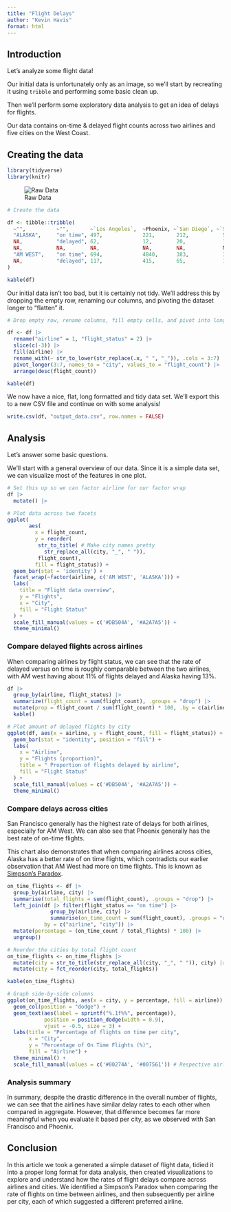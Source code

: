 ```yaml
---
title: "Flight Delays"
author: "Kevin Havis"
format: html
---
```


## Introduction

Let's analyze some flight data!

Our initial data is unfortunately only as an image, so we'll start by recreating it using `tribble` and performing some basic clean up.

Then we'll perform some exploratory data analysis to get an idea of delays for flights.

Our data contains on-time & delayed flight counts across two airlines and five cities on the West Coast.

## Creating the data

```r

library(tidyverse)
library(knitr)
```

![Raw Data](raw_data.png)

```r
# Create the data

df <- tibble::tribble(
  ~"",          ~"",       ~`Los Angeles`,  ~Phoenix, ~`San Diego`, ~`San Francisco`, ~Seattle,
  "ALASKA",     "on time", 497,             221,       212,           503,              1841,
  NA,           "delayed", 62,              12,        20,            102,              305,
  NA,           NA,        NA,              NA,        NA,            NA,               NA,
  "AM WEST",    "on time", 694,             4840,      383,           320,              201,
  NA,           "delayed", 117,             415,       65,            129,              61
)

kable(df)
```

Our initial data isn't too bad, but it is certainly not tidy. We'll address this by dropping the empty row, renaming our columns, and pivoting the dataset longer to "flatten" it.

```r
# Drop empty row, rename columns, fill empty cells, and pivot into long format

df <- df |> 
  rename("airline" = 1, "flight_status" = 2) |> 
  slice(c(-3)) |> 
  fill(airline) |> 
  rename_with(~ str_to_lower(str_replace(.x, " ", "_")), .cols = 3:7) |> 
  pivot_longer(3:7, names_to = "city", values_to = "flight_count") |> 
  arrange(desc(flight_count))

kable(df)
```

We now have a nice, flat, long formatted and tidy data set. We'll export this to a new CSV file and continue on with some analysis!

```r
write.csv(df, "output_data.csv", row.names = FALSE)
```


## Analysis

Let's answer some basic questions.

We'll start with a general overview of our data. Since it is a simple data set, we can visualize most of the features in one plot.

```r
# Set this up so we can factor airline for our factor wrap
df |> 
  mutate() |> 

# Plot data across two facets
ggplot(
       aes(
         x = flight_count,
         y = reorder(
          str_to_title( # Make city names pretty
            str_replace_all(city, "_", " ")),
          flight_count),
         fill = flight_status)) +
  geom_bar(stat = 'identity') +
  facet_wrap(~factor(airline, c('AM WEST', 'ALASKA'))) +
  labs(
    title = "Flight data overview",
    y = "Flights",
    x = "City",
    fill = "Flight Status"
  ) + 
  scale_fill_manual(values = c('#DB504A', '#A2A7A5')) +
  theme_minimal()

```

### Compare delayed flights across airlines

When comparing airlines by flight status, we can see that the rate of delayed versus on time is roughly comparable between the two airlines, with AM west having about 11% of flights delayed and Alaska having 13%.


```r
df |> 
  group_by(airline, flight_status) |> 
  summarize(flight_count = sum(flight_count), .groups = "drop") |> 
  mutate(prop = flight_count / sum(flight_count) * 100, .by = c(airline)) |> 
  kable()
```


```r
# Plot amount of delayed flights by city
ggplot(df, aes(x = airline, y = flight_count, fill = flight_status)) +
  geom_bar(stat = "identity", position = "fill") + 
  labs(
    x = "Airline",
    y = "Flights (proportion)",
    title = " Proportion of flights delayed by airline",
    fill = "Flight Status"
  ) +
  scale_fill_manual(values = c('#DB504A', '#A2A7A5')) +
  theme_minimal()
```



### Compare delays across cities

San Francisco generally has the highest rate of delays for both airlines, especially for AM West. We can also see that Phoenix generally has the best rate of on-time flights.

This chart also demonstrates that when comparing airlines across cities, Alaska has a better rate of on time flights, which contradicts our earlier observation that AM West had more on time flights. This is known as [Simpson's Paradox](https://en.wikipedia.org/wiki/Simpson%27s_paradox).

```r
on_time_flights <- df |> 
  group_by(airline, city) |> 
  summarise(total_flights = sum(flight_count), .groups = "drop") |>   
  left_join(df |> filter(flight_status == "on time") |>   
              group_by(airline, city) |> 
              summarise(on_time_count = sum(flight_count), .groups = "drop"), 
            by = c("airline", "city")) |> 
  mutate(percentage = (on_time_count / total_flights) * 100) |> 
  ungroup() 

# Reorder the cities by total flight count
on_time_flights <- on_time_flights |> 
  mutate(city = str_to_title(str_replace_all(city, "_", " ")), city) |> 
  mutate(city = fct_reorder(city, total_flights))

kable(on_time_flights)
```


```r

# Graph side-by-side columns
ggplot(on_time_flights, aes(x = city, y = percentage, fill = airline)) +
  geom_col(position = "dodge") +
  geom_text(aes(label = sprintf("%.1f%%", percentage)), 
            position = position_dodge(width = 0.9), 
            vjust = -0.5, size = 3) +
  labs(title = "Percentage of flights on time per city", 
       x = "City", 
       y = "Percentage of On Time Flights (%)",
       fill = "Airline") +
  theme_minimal() +
  scale_fill_manual(values = c('#00274A', '#007561')) # Respective airline colors
```

### Analysis summary

In summary, despite the drastic difference in the overall number of flights, we can see that the airlines have similar delay rates to each other when compared in aggregate. However, that difference becomes far more meaningful when you evaluate it based per city, as we observed with San Francisco and Phoenix. 

## Conclusion

In this article we took a generated a simple dataset of flight data, tidied it into a proper long format for data analysis, then created visualizations to explore and understand how the rates of flight delays compare across airlines and cities. We identified a Simpson's Paradox when comparing the rate of flights on time between airlines, and then subsequently per airline per city, each of which suggested a different preferred airline.


